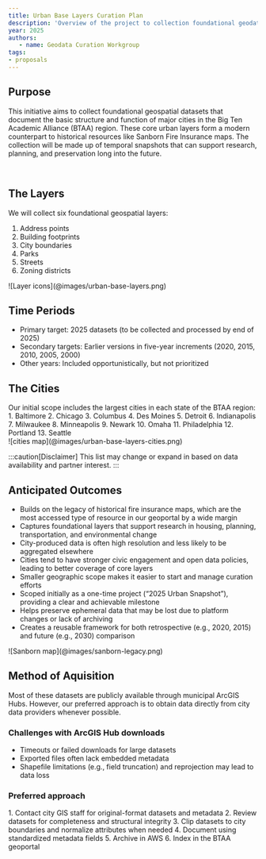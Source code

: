 ```yaml
---
title: Urban Base Layers Curation Plan 
description: 'Overview of the project to collection foundational geodata layers from major cities.'
year: 2025
authors:
   - name: Geodata Curation Workgroup
tags:
- proposals
---
```



## Purpose

This initiative aims to collect foundational geospatial datasets that document the basic structure and function of major cities in the Big Ten Academic Alliance (BTAA) region. These core urban layers form a modern counterpart to historical resources like Sanborn Fire Insurance maps. The collection will be made up of temporal snapshots that can support research, planning, and preservation long into the future.

<br/>

## The Layers

<TwoThirdsRLayout>

<div slot="left">
We will collect six foundational geospatial layers:

1. Address points  
2. Building footprints  
3. City boundaries  
4. Parks  
5. Streets  
6. Zoning districts  
</div>

<div slot="right">
![Layer icons](@images/urban-base-layers.png)
</div>
</TwoThirdsRLayout>

## Time Periods

* Primary target: 2025 datasets (to be collected and processed by end of 2025\)  
* Secondary targets: Earlier versions in five-year increments (2020, 2015, 2010, 2005, 2000\)  
* Other years: Included opportunistically, but not prioritized



## The Cities

<TwoThirdsRLayout>
<div slot="left">
Our initial scope includes the largest cities in each state of the BTAA region:
<div class="compact-list">
1. Baltimore  
2. Chicago  
3. Columbus  
4. Des Moines  
5. Detroit  
6. Indianapolis  
7. Milwaukee  
8. Minneapolis  
9. Newark  
10. Omaha  
11. Philadelphia  
12. Portland  
13. Seattle
</div>
</div>
<div slot="right">
![cities map](@images/urban-base-layers-cities.png)
</div>
</TwoThirdsRLayout>

:::caution[Disclaimer]
This list may change or expand in based on data availability and partner interest.
:::





## Anticipated Outcomes

* Builds on the legacy of historical fire insurance maps, which are the most accessed type of resource in our geoportal by a wide margin  
* Captures foundational layers that support research in housing, planning, transportation, and environmental change  
* City-produced data is often high resolution and less likely to be aggregated elsewhere  
* Cities tend to have stronger civic engagement and open data policies, leading to better coverage of core layers  
* Smaller geographic scope makes it easier to start and manage curation efforts  
* Scoped initially as a one-time project (“2025 Urban Snapshot”), providing a clear and achievable milestone  
* Helps preserve ephemeral data that may be lost due to platform changes or lack of archiving  
* Creates a reusable framework for both retrospective (e.g., 2020, 2015\) and future (e.g., 2030\) comparison

<CenterLayout>
![Sanborn map](@images/sanborn-legacy.png)

</CenterLayout>

## Method of Aquisition

Most of these datasets are publicly available through municipal ArcGIS Hubs. However, our preferred approach is to obtain data directly from city data providers whenever possible. 

### Challenges with ArcGIS Hub downloads

* Timeouts or failed downloads for large datasets  
* Exported files often lack embedded metadata  
* Shapefile limitations (e.g., field truncation) and reprojection may lead to data loss  
  
### Preferred approach

<Steps>
1. Contact city GIS staff for original-format datasets and metadata  
2. Review datasets for completeness and structural integrity  
3. Clip datasets to city boundaries and normalize attributes when needed  
4. Document using standardized metadata fields  
5. Archive in AWS  
6. Index in the BTAA geoportal
</Steps>